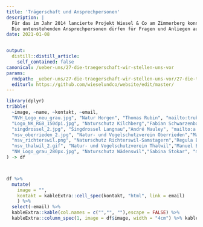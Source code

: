 ```yaml
---
title: 'Trägerschaft und Ansprechpersonen'
description: |
  Für das im Jahr 2014 lancierte Projekt Wiesel & Co am Zimmerberg konnten sich acht Natuschutzvereine des Bezirks Horgen begeistern. Es sind dies sieben Sektionen des Bezirks Horgen des Dachverbandes BirdLife Zürich und der Verein Singdrossel von Langnau. Alle Vereine haben das Projekt die ganze Dauer über getragen. Der NVV Hirzel fusionierte 2021 mir Natur Horgen. 
  Die untenstehenden Ansprechpersonen dürfen für Fragen und Anliegen auch nach Projektende kontaktiert werden.
date: 2021-01-08


output:
  distill::distill_article:
    self_contained: false
canonical: /ueber-uns/27-die-traegerschaft-wir-stellen-uns-vor
params:
  rmdpath: _ueber-uns/27-die-traegerschaft-wir-stellen-uns-vor/27-die-traegerschaft-wir-stellen-uns-vor.Rmd
  editurl: https://github.com/wieselundco/website/edit/master/
---
```




```r

library(dplyr)
tribble(
  ~image, ~name, ~kontakt, ~email,
  "NVH_Logo_neu_grau.jpg", "Natur Horgen", "Thomas Rubin", "mailto:trubin@sunrise.ch",
  "Logo_NK_RGB_150dpi.jpg", "Naturschutz Kilchberg","Fabian Schwarzenbach", "mailto:fabian.schwarzenbach@bluemail.ch",
  "singdrossel_2.jpg", "Singdrossel Langnau","André Mauley", "mailto:a.mauley@hispeed.ch",
  "nsv_oberrieden_2.jpg", "Natur- und Vogelschutzverein Oberrieden","Maurus Frei", "mailto:maurus.frei@gruenliberale.ch",
  "nsv_richterswil.png", "Naturschutz Richterswil-Samstagern","Regula Büchler", "mailto:buechler@naturschutz-r-s.ch",
  "nsv_thalwil_2.gif", "Natur- und Vogelschutzverein Thalwil","Manuel Brändli", "mailto:braendli.manuel@gmx.ch",
  "NW_Logo_grau_280px.jpg", "Naturschutz Wädenswil","Sabina Stokar", "mailto:ss@naturwaedi.ch"
) -> df



df %>%
  mutate(
    image = "",
    kontakt = kableExtra::cell_spec(kontakt, "html", link = email)
    ) %>%
  select(-email) %>%
  kableExtra::kable(col.names = c("","", ""),escape = FALSE) %>%
  kableExtra::column_spec(1, image = df$image, width = "4cm") %>% kableExtra::kable_styling()


```

```r



```

<!--http://wieselundco.ch/ueber-uns/27-die-traegerschaft-wir-stellen-uns-vor-->
